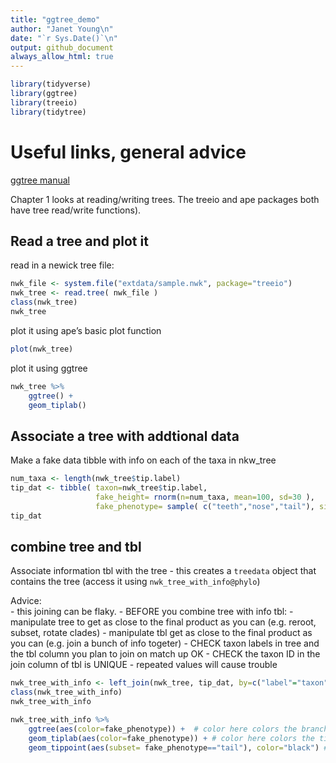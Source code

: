 ```yaml
---
title: "ggtree_demo"
author: "Janet Young\n"
date: "`r Sys.Date()`\n"
output: github_document
always_allow_html: true
---
```


```r
library(tidyverse)
library(ggtree)
library(treeio)
library(tidytree)
```

# Useful links, general advice

[ggtree manual](http://yulab-smu.top/treedata-book/index.html)

Chapter 1 looks at reading/writing trees.  The treeio and ape packages both have tree read/write functions).


## Read a tree and plot it

read in a newick tree file: 
```r
nwk_file <- system.file("extdata/sample.nwk", package="treeio") 
nwk_tree <- read.tree( nwk_file )
class(nwk_tree)
nwk_tree
```

plot it using ape's basic plot function
```r
plot(nwk_tree)
```

plot it using ggtree
```r
nwk_tree %>% 
    ggtree() +
    geom_tiplab()
```

## Associate a tree with addtional data

Make a fake data tibble with info on each of the taxa in nkw_tree

```r
num_taxa <- length(nwk_tree$tip.label)
tip_dat <- tibble( taxon=nwk_tree$tip.label,
                   fake_height= rnorm(n=num_taxa, mean=100, sd=30 ),
                   fake_phenotype= sample( c("teeth","nose","tail"), size=num_taxa, replace=TRUE ) )
tip_dat
```

## combine tree and tbl
Associate information tbl with the tree - this creates a `treedata` object that contains the tree (access it using `nwk_tree_with_info@phylo`) 

Advice:    
  - this joining can be flaky.
  - BEFORE you combine tree with info tbl:
    - manipulate tree to get as close to the final product as you can (e.g. reroot, subset, rotate clades)
    - manipulate tbl get as close to the final product as you can (e.g. join a bunch of info togeter)
    - CHECK taxon labels in tree and the tbl column you plan to join on match up OK
    - CHECK the taxon ID in the join column of tbl is UNIQUE - repeated values will cause trouble


```r
nwk_tree_with_info <- left_join(nwk_tree, tip_dat, by=c("label"="taxon"))
class(nwk_tree_with_info)
nwk_tree_with_info
```

```r
nwk_tree_with_info %>% 
    ggtree(aes(color=fake_phenotype)) +  # color here colors the branches
    geom_tiplab(aes(color=fake_phenotype)) + # color here colors the tip labels
    geom_tippoint(aes(subset= fake_phenotype=="tail"), color="black") # add dots to taxa, using subset
```



